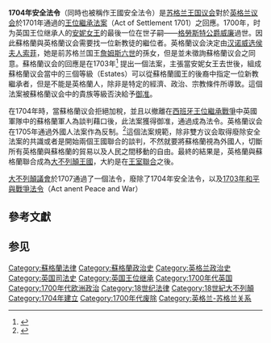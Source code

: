 '''1704年安全法令'''（同時也被稱作王國安全法令）是[[苏格兰王国议会|苏格兰王国议会]]對於[[英格兰议会|英格兰议会]]於1701年通過的[[王位繼承法案|王位繼承法案]]（Act of Settlement 1701）之回應。1700年，时为英国王位继承人的[[安妮_(英国女王)|安妮女王]]的最後一位在世子嗣——[[格洛斯特公爵威廉王子|格勞斯特公爵威廉]]過世。因此蘇格蘭與英格蘭议会需要找一位新教徒的繼位者。英格蘭议会決定由[[索菲娅_(汉诺威选帝侯夫人)|汉诺威选侯夫人索菲]]，她是前苏格兰国王[[詹姆士六世及一世|詹姆斯六世]]的孫女，但是並未徵詢蘇格蘭议会之同意。蘇格蘭议会的回應是在1703年<ref name="lynch">{{cite book | last=Lynch|first=Michael | title=Scotland: A New History | url=https://archive.org/details/scotlandnewhisto0000lync| publisher=Pimlico | year=1992|isbn=0-7126-9893-0 |pages=[https://archive.org/details/scotlandnewhisto0000lync/page/n344 311]}}</ref> 提出一個法案，主張當安妮女王去世後，組成蘇格蘭议会當中的三個等級（Estates）可以從蘇格蘭國王的後裔中指定一位新教繼承者，但是不能是英格蘭人，除非是特定的經濟、政治、宗教條件所導致。這個法案被蘇格蘭议会中的貴族等級否決給予[[御准|御准]]。

在1704年時，當蘇格蘭议会拒絕加稅，並且以撤離在[[西班牙王位繼承戰爭|西班牙王位繼承戰爭]]中英國軍隊中的蘇格蘭軍人為談判藉口後，此法案獲得御准，通過成為法令。英格蘭议会在1705年通過外國人法案作為反制。<ref>{{cite web |publisher=parliament.uk |title=Westminster passes the 'Alien Act', 1705 |url=http://www.parliament.uk/about/living-heritage/evolutionofparliament/legislativescrutiny/act-of-union-1707/overview/westminster-passes-the-alien-act-1705/ |accessdate=17 December 2014 |archive-date=2020-10-21 |archive-url=https://web.archive.org/web/20201021195016/https://www.parliament.uk/about/living-heritage/evolutionofparliament/legislativescrutiny/act-of-union-1707/overview/westminster-passes-the-alien-act-1705/ |dead-url=no }}</ref>這個法案規範，除非雙方议会取得廢除安全法案的共識或者是開始兩個王國聯合的談判，不然就要將蘇格蘭視為外國人，切斷所有英格蘭與蘇格蘭的貿易以及人民之間移動的自由。最終的結果是，英格蘭與蘇格蘭聯合成為[[大不列顛王國|大不列顛王國]]，大約是在[[王室聯合|王室聯合]]之後。

[[大不列顛議會|大不列顛議會]]於1707通過了一個法令，廢除了1704年安全法令，以及[[1703年和平與戰爭法令|1703年和平與戰爭法令]]（Act anent Peace and War）

==參考文獻 ==
{{reflist|colwidth=30em}}

==参见==
{{wikisource}}

[[Category:蘇格蘭法律|Category:蘇格蘭法律]]
[[Category:蘇格蘭政治史|Category:蘇格蘭政治史]]
[[Category:英格兰政治史|Category:英格兰政治史]]
[[Category:英国司法史|Category:英国司法史]]
[[Category:英国王位继承|Category:英国王位继承]]
[[Category:1700年代英国|Category:1700年代英国]]
[[Category:1700年代欧洲政治|Category:1700年代欧洲政治]]
[[Category:18世纪法律|Category:18世纪法律]]
[[Category:18世紀大不列顛|Category:18世紀大不列顛]]
[[Category:1704年建立|Category:1704年建立]]
[[Category:1700年代废除|Category:1700年代废除]]
[[Category:英格兰-苏格兰关系|Category:英格兰-苏格兰关系]]